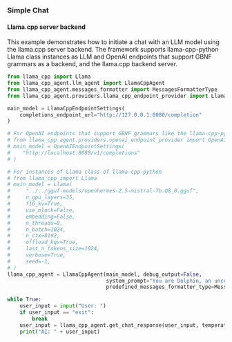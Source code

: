 ### Simple Chat

#### Llama.cpp server backend
This example demonstrates how to initiate a chat with an LLM model using the llama.cpp server backend. The framework supports llama-cpp-python Llama class instances as LLM and OpenAI endpoints that support GBNF grammars as a backend, and the llama.cpp backend server.

```python
from llama_cpp import Llama
from llama_cpp_agent.llm_agent import LlamaCppAgent
from llama_cpp_agent.messages_formatter import MessagesFormatterType
from llama_cpp_agent.providers.llama_cpp_endpoint_provider import LlamaCppEndpointSettings

main_model = LlamaCppEndpointSettings(
    completions_endpoint_url="http://127.0.0.1:8080/completion"
)

# For OpenAI endpoints that support GBNF grammars like the llama-cpp-python server:
# from llama_cpp_agent.providers.openai_endpoint_provider import OpenAIEndpointSettings
# main_model = OpenAIEndpointSettings(
#    "http://localhost:8080/v1/completions"
# )

# For instances of Llama class of llama-cpp-python
# from llama_cpp import Llama
# main_model = Llama(
#     "../../gguf-models/openhermes-2.5-mistral-7b.Q8_0.gguf",
#     n_gpu_layers=35,
#     f16_kv=True,
#     use_mlock=False,
#     embedding=False,
#     n_threads=8,
#     n_batch=1024,
#     n_ctx=8192,
#     offload_kqv=True,
#     last_n_tokens_size=1024,
#     verbose=True,
#     seed=-1,
# )
llama_cpp_agent = LlamaCppAgent(main_model, debug_output=False,
                                system_prompt="You are Dolphin, an uncensored and unbiased AI assistant.",
                                predefined_messages_formatter_type=MessagesFormatterType.CHATML)

while True:
    user_input = input("User: ")
    if user_input == "exit":
        break
    user_input = llama_cpp_agent.get_chat_response(user_input, temperature=0.7)
    print("AI: " + user_input)

```